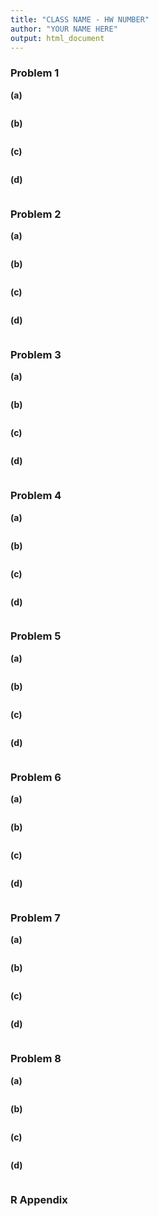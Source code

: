 ```yaml
---
title: "CLASS NAME - HW NUMBER"
author: "YOUR NAME HERE"
output: html_document
---
```


### Problem 1
**(a)**
```r

```

**(b)**
```r

```

**(c)**
```r

```

**(d)**
```r

```

### Problem 2
**(a)**
```r

```

**(b)**
```r

```

**(c)**
```r

```

**(d)**
```r

```
### Problem 3
**(a)**
```r

```

**(b)**
```r

```

**(c)**
```r

```

**(d)**
```r

```
### Problem 4
**(a)**
```r

```

**(b)**
```r

```

**(c)**
```r

```

**(d)**
```r

```
### Problem 5
**(a)**
```r

```

**(b)**
```r

```

**(c)**
```r

```

**(d)**
```r

```
### Problem 6
**(a)**
```r

```

**(b)**
```r

```

**(c)**
```r

```

**(d)**
```r

```
### Problem 7
**(a)**
```r

```

**(b)**
```r

```

**(c)**
```r

```

**(d)**
```r

```
### Problem 8
**(a)**
```r

```

**(b)**
```r

```

**(c)**
```r

```

**(d)**
```r

```
### R Appendix
```r
```